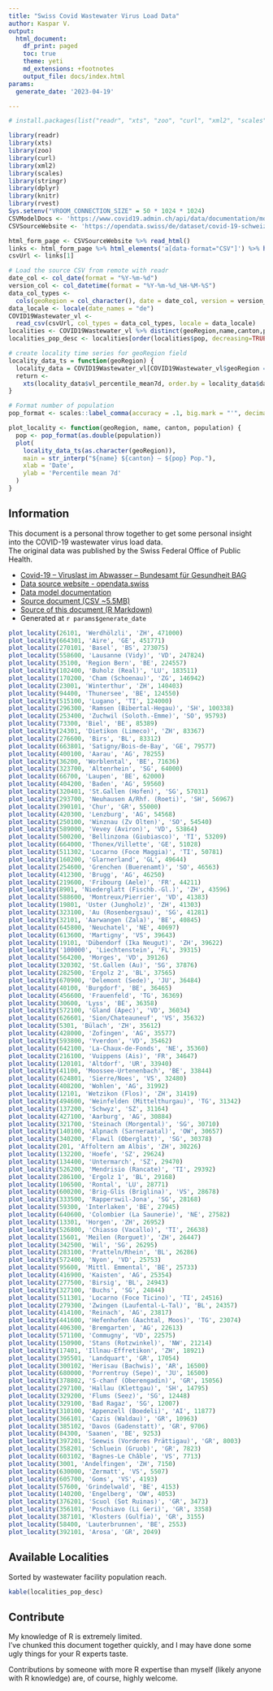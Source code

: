```yaml
---
title: "Swiss Covid Wastewater Virus Load Data"
author: Kaspar V.
output:
  html_document:
    df_print: paged
    toc: true
    theme: yeti
    md_extensions: +footnotes
    output_file: docs/index.html
params:
  generate_date: '2023-04-19'

---
```



```r
# install.packages(list("readr", "xts", "zoo", "curl", "xml2", "scales", "stringr", "dplyr", "knitr", "rvest"))

library(readr)
library(xts)
library(zoo)
library(curl)
library(xml2)
library(scales)
library(stringr)
library(dplyr)
library(knitr)
library(rvest)
Sys.setenv("VROOM_CONNECTION_SIZE" = 50 * 1024 * 1024)
CSVModelDocs <- 'https://www.covid19.admin.ch/api/data/documentation/models/sources-definitions-wastewaterdailyviralloaddata.md'
CSVSourceWebsite <- 'https://opendata.swiss/de/dataset/covid-19-schweiz/resource/f8602049-4f86-4f02-a957-10791642283a'
```

```r
html_form_page <- CSVSourceWebsite %>% read_html()
links <- html_form_page %>% html_elements('a[data-format="CSV"]') %>% html_attr("href")
csvUrl <- links[1]
```

```r
# Load the source CSV from remote with readr
date_col <- col_date(format = "%Y-%m-%d")
version_col <- col_datetime(format = "%Y-%m-%d_%H-%M-%S")
data_col_types <-
  cols(geoRegion = col_character(), date = date_col, version = version_col)
data_locale <- locale(date_names = "de")
COVID19Wastewater_vl <-
  read_csv(csvUrl, col_types = data_col_types, locale = data_locale)
localities <- COVID19Wastewater_vl %>% distinct(geoRegion,name,canton,pop)
localities_pop_desc <- localities[order(localities$pop, decreasing=TRUE),]
```


```r
# create locality time series for geoRegion field
locality_data_ts = function(geoRegion) {
  locality_data = COVID19Wastewater_vl[COVID19Wastewater_vl$geoRegion == geoRegion,]
  return <-
    xts(locality_data$vl_percentile_mean7d, order.by = locality_data$date)
}

# Format number of population
pop_format <- scales::label_comma(accuracy = .1, big.mark = "'", decimal.mark = ".")

plot_locality <- function(geoRegion, name, canton, population) {
  pop <- pop_format(as.double(population))
  plot(
    locality_data_ts(as.character(geoRegion)),
    main = str_interp("${name} ${canton} – ${pop} Pop."),
    xlab = 'Date',
    ylab = 'Percentile mean 7d'
  )
}
```

## Information

This document is a personal throw together to get some personal insight into the COVID-19 wastewater virus load data.  
The original data was published by the Swiss Federal Office of Public Health.

- [Covid-⁠19 – Viruslast im Abwasser – Bundesamt für Gesundheit BAG](https://www.covid19.admin.ch/de/epidemiologic/waste-water)
- [Data source website - opendata.swiss](`r CSVSourceWebsite`)  
- [Data model documentation](`r CSVModelDocs`)
- [Source document (CSV ~5.5MB)](`r csvUrl`)
- [Source of this document (R Markdown)](https://github.com/casaper/swiss_wastewater_covid_virus_load/blob/main/wastewater.Rmd)
- Generated at `r params$generate_date`

```r
plot_locality(26101, 'Werdhölzli', 'ZH', 471000)
plot_locality(664301, 'Aire', 'GE', 451771)
plot_locality(270101, 'Basel', 'BS', 273075)
plot_locality(558600, 'Lausanne (Vidy)', 'VD', 247824)
plot_locality(35100, 'Region Bern', 'BE', 224557)
plot_locality(102400, 'Buholz (Real)', 'LU', 183511)
plot_locality(170200, 'Cham (Schoenau)', 'ZG', 146942)
plot_locality(23001, 'Winterthur', 'ZH', 140403)
plot_locality(94400, 'Thunersee', 'BE', 124550)
plot_locality(515100, 'Lugano', 'TI', 124000)
plot_locality(296300, 'Ramsen (Bibertal-Hegau)', 'SH', 100338)
plot_locality(253400, 'Zuchwil (Soloth.-Emme)', 'SO', 95793)
plot_locality(73300, 'Biel', 'BE', 85389)
plot_locality(24301, 'Dietikon (Limeco)', 'ZH', 83367)
plot_locality(276600, 'Birs', 'BL', 83312)
plot_locality(663801, 'Satigny/Bois-de-Bay', 'GE', 79577)
plot_locality(400100, 'Aarau', 'AG', 78255)
plot_locality(36200, 'Worblental', 'BE', 71636)
plot_locality(323700, 'Altenrhein', 'SG', 64000)
plot_locality(66700, 'Laupen', 'BE', 62000)
plot_locality(404200, 'Baden', 'AG', 59560)
plot_locality(320401, 'St.Gallen (Hofen)', 'SG', 57031)
plot_locality(293700, 'Neuhausen A/Rhf. (Roeti)', 'SH', 56967)
plot_locality(390101, 'Chur', 'GR', 55000)
plot_locality(420300, 'Lenzburg', 'AG', 54568)
plot_locality(250100, 'Winznau (Zv Olten)', 'SO', 54540)
plot_locality(589000, 'Vevey (Aviron)', 'VD', 53864)
plot_locality(500200, 'Bellinzona (Giubiasco)', 'TI', 53209)
plot_locality(664000, 'Thonex/Villette', 'GE', 51028)
plot_locality(511302, 'Locarno (Foce Maggia)', 'TI', 50781)
plot_locality(160200, 'Glarnerland', 'GL', 49644)
plot_locality(254600, 'Grenchen (Buerenamt)', 'SO', 46563)
plot_locality(412300, 'Brugg', 'AG', 46250)
plot_locality(219600, 'Fribourg (Aele)', 'FR', 44211)
plot_locality(8901, 'Niederglatt (Fischb.-Gl.)', 'ZH', 43596)
plot_locality(588600, 'Montreux/Pierrier', 'VD', 41383)
plot_locality(19801, 'Uster (Jungholz)', 'ZH', 41303)
plot_locality(323100, 'Au (Rosenbergsau)', 'SG', 41281)
plot_locality(32101, 'Aarwangen (Zala)', 'BE', 40845)
plot_locality(645800, 'Neuchatel', 'NE', 40697)
plot_locality(613600, 'Martigny', 'VS', 39643)
plot_locality(19101, 'Dübendorf (Ika Neugut)', 'ZH', 39622)
plot_locality('100000', 'Liechtenstein', 'FL', 39315)
plot_locality(564200, 'Morges', 'VD', 39126)
plot_locality(320302, 'St.Gallen (Au)', 'SG', 37876)
plot_locality(282500, 'Ergolz 2', 'BL', 37565)
plot_locality(670900, 'Delemont (Sede)', 'JU', 36484)
plot_locality(40100, 'Burgdorf', 'BE', 36465)
plot_locality(456600, 'Frauenfeld', 'TG', 36369)
plot_locality(30600, 'Lyss', 'BE', 36358)
plot_locality(572100, 'Gland (Apec)', 'VD', 36034)
plot_locality(626601, 'Sion/Chateauneuf', 'VS', 35632)
plot_locality(5301, 'Bülach', 'ZH', 35612)
plot_locality(428000, 'Zofingen', 'AG', 35577)
plot_locality(593800, 'Yverdon', 'VD', 35462)
plot_locality(642100, 'La-Chaux-de-Fonds', 'NE', 35360)
plot_locality(216100, 'Vuippens (Ais)', 'FR', 34647)
plot_locality(120101, 'Altdorf', 'UR', 33940)
plot_locality(41100, 'Moossee-Urtenenbach', 'BE', 33844)
plot_locality(624801, 'Sierre/Noes', 'VS', 32480)
plot_locality(408200, 'Wohlen', 'AG', 31992)
plot_locality(12101, 'Wetzikon (Flos)', 'ZH', 31419)
plot_locality(494600, 'Weinfelden (Mittelthurgau)', 'TG', 31342)
plot_locality(137200, 'Schwyz', 'SZ', 31164)
plot_locality(427100, 'Aarburg', 'AG', 30884)
plot_locality(321700, 'Steinach (Morgental)', 'SG', 30710)
plot_locality(140100, 'Alpnach (Sarneraatal)', 'OW', 30657)
plot_locality(340200, 'Flawil (Oberglatt)', 'SG', 30378)
plot_locality(201, 'Affoltern am Albis', 'ZH', 30226)
plot_locality(132200, 'Hoefe', 'SZ', 29624)
plot_locality(134400, 'Untermarch', 'SZ', 29470)
plot_locality(526200, 'Mendrisio (Rancate)', 'TI', 29392)
plot_locality(286100, 'Ergolz 1', 'BL', 29168)
plot_locality(106500, 'Rontal', 'LU', 28771)
plot_locality(600200, 'Brig-Glis (Briglina)', 'VS', 28678)
plot_locality(333500, 'Rapperswil-Jona', 'SG', 28168)
plot_locality(59300, 'Interlaken', 'BE', 27945)
plot_locality(640600, 'Colombier (La Saunerie)', 'NE', 27582)
plot_locality(13301, 'Horgen', 'ZH', 26952)
plot_locality(526800, 'Chiasso (Vacallo)', 'TI', 26638)
plot_locality(15601, 'Meilen (Rorguet)', 'ZH', 26447)
plot_locality(342500, 'Wil', 'SG', 26295)
plot_locality(283100, 'Pratteln/Rhein', 'BL', 26286)
plot_locality(572400, 'Nyon', 'VD', 25753)
plot_locality(95600, 'Mittl. Emmental', 'BE', 25733)
plot_locality(416900, 'Kaisten', 'AG', 25354)
plot_locality(277500, 'Birsig', 'BL', 24943)
plot_locality(327100, 'Buchs', 'SG', 24844)
plot_locality(511301, 'Locarno (Foce Ticino)', 'TI', 24516)
plot_locality(279300, 'Zwingen (Laufental-L-Tal)', 'BL', 24357)
plot_locality(414100, 'Reinach', 'AG', 23817)
plot_locality(441600, 'Hefenhofen (Aachtal, Moos)', 'TG', 23074)
plot_locality(406300, 'Bremgarten', 'AG', 22613)
plot_locality(571100, 'Commugny', 'VD', 22575)
plot_locality(150900, 'Stans (Rotzwinkel)', 'NW', 21214)
plot_locality(17401, 'Illnau-Effretikon', 'ZH', 18921)
plot_locality(395501, 'Landquart', 'GR', 17054)
plot_locality(300102, 'Herisau (Bachwis)', 'AR', 16500)
plot_locality(680000, 'Porrentruy (Sepe)', 'JU', 16500)
plot_locality(378802, 'S-chanf (Oberengadin)', 'GR', 15056)
plot_locality(297100, 'Hallau (Klettgau)', 'SH', 14795)
plot_locality(329200, 'Flums (Seez)', 'SG', 12448)
plot_locality(329100, 'Bad Ragaz', 'SG', 12007)
plot_locality(310100, 'Appenzell (Boedeli)', 'AI', 11877)
plot_locality(366101, 'Cazis (Waldau)', 'GR', 10963)
plot_locality(385102, 'Davos (Gadenstatt)', 'GR', 9706)
plot_locality(84300, 'Saanen', 'BE', 9253)
plot_locality(397201, 'Seewis (Vorderes Prättigau)', 'GR', 8003)
plot_locality(358201, 'Schluein (Gruob)', 'GR', 7823)
plot_locality(603102, 'Bagnes-Le Châble', 'VS', 7713)
plot_locality(3001, 'Andelfingen', 'ZH', 7150)
plot_locality(630000, 'Zermatt', 'VS', 5507)
plot_locality(605700, 'Goms', 'VS', 4193)
plot_locality(57600, 'Grindelwald', 'BE', 4153)
plot_locality(140200, 'Engelberg', 'OW', 4053)
plot_locality(376201, 'Scuol (Sot Ruinas)', 'GR', 3473)
plot_locality(356101, 'Poschiavo (Li Geri)', 'GR', 3358)
plot_locality(387101, 'Klosters (Gulfia)', 'GR', 3155)
plot_locality(58400, 'Lauterbrunnen', 'BE', 2553)
plot_locality(392101, 'Arosa', 'GR', 2049)
```

## Available Localities

Sorted by wastewater facility population reach.

```r
kable(localities_pop_desc)
```

## Contribute

My knowledge of R is extremely limited.  
I've chunked this document together quickly, and I may have done some ugly things for your R experts taste.

Contributions by someone with more R expertise than myself (likely anyone with R knowledge) are, of course, highly welcome.
